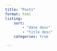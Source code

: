 ```yaml
---
title: "Posts"
format: html
listing: 
    sort:
        - "date desc"
        - "title desc"
    categories: true

---
```


